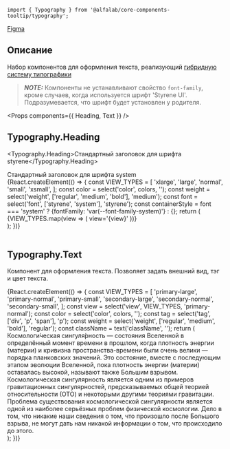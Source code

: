 



<Meta title='Компоненты|Typography' component={Typography} />

<Title>
    Typography ({name}@{version})
</Title>

```tsx
import { Typography } from '@alfalab/core-components-tooltip/typography';
```

<Design>
  <a href="https://www.figma.com/file/FWya6P55TnXkiVGaM2qBio/2020-Web-Hybrid-Typography?node-id=593%3A0">Figma</a>
</Design>

## Описание

Набор компонентов для оформления текста, реализующий [гибридную систему типографики](https://www.figma.com/file/FWya6P55TnXkiVGaM2qBio/2020-Web-Hybrid-Typography?node-id=593%3A0)

> **_NOTE:_** Компоненты не устанавливают свойство `font-family`, кроме случаев, когда используется шрифт 'Styrene UI'. Подразумевается, что шрифт будет установлен у родителя.

<Props components={{
    Heading,
    Text
}} />

## Typography.Heading

<Typography.Heading>Стандартный заголовок для шрифта styrene</Typography.Heading>
<div style={{fontFamily: 'var(--font-family-system)'}}>
    <Typography.Heading font='system'>Стандартный заголовок для шрифта system</Typography.Heading>
</div>

<Story name='Typography.Heading'>
    {React.createElement(() => {
        const VIEW_TYPES = [
            'xlarge',
            'large',
            'normal',
            'small',
            'xsmall',
        ];
        const color = select('color', colors, '');
        const weight = select('weight', ['regular', 'medium', 'bold'], 'medium');
        const font = select('font', ['styrene', 'system'], 'styrene');
        const containerStyle = font === 'system' ? {fontFamily: 'var(--font-family-system)'} : {};
        return (
            <div style={containerStyle}>
                {VIEW_TYPES.map(view => (
                    <Typography.Heading view={view} color={color} weight={weight} font={font} key={view}>
                        view='{view}'
                    </Typography.Heading>
                ))}
            </div>
        );
    })}
</Story>

<br />
<br />

## Typography.Text

Компонент для оформления текста. Позволяет задать внешний вид, тэг и цвет текста.

<Story name='Typography.Text'>
    {React.createElement(() => {
        const VIEW_TYPES = [
            'primary-large',
            'primary-normal',
            'primary-small',
            'secondary-large',
            'secondary-normal',
            'secondary-small',
        ];
        const view = select('view', VIEW_TYPES, 'primary-normal');
        const color = select('color', colors, '');
        const tag = select('tag', ['div', 'p', 'span'], 'p');
        const weight = select('weight', ['regular', 'medium', 'bold'], 'regular');
        const className = text('className', '');
        return (
            <div style={{ fontFamily: 'var(--font-family-system)' }}>
                <Typography.Text view={view} color={color} tag={tag} weight={weight} className={className}>
                    Космологи́ческая сингуля́рность — состояния Вселенной в определённый момент времени в прошлом,
                    когда плотность энергии (материи) и кривизна пространства-времени были очень велики — порядка
                    планковских значений. Это состояние, вместе с последующим этапом эволюции Вселенной,
                    пока плотность энергии (материи) оставалась высокой, называют также Большим взрывом.
                    Космологическая сингулярность является одним из примеров гравитационных сингулярностей,
                    предсказываемых общей теорией относительности (ОТО) и некоторыми другими теориями гравитации.
                </Typography.Text>
                <Typography.Text view={view} color={color} tag={tag} weight={weight} className={className}>
                    Проблема существования космологической сингулярности является одной из наиболее серьёзных
                    проблем физической космологии. Дело в том, что никакие наши сведения о том, что произошло
                    после Большого взрыва, не могут дать нам никакой информации о том, что происходило до этого.
                </Typography.Text>
            </div>
        );
    })}
</Story>
